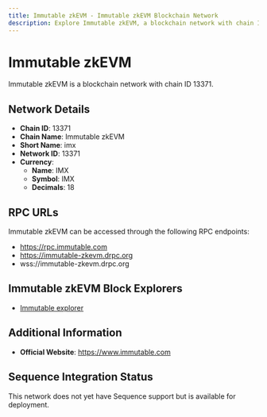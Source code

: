 ```yaml
--- 
title: Immutable zkEVM - Immutable zkEVM Blockchain Network
description: Explore Immutable zkEVM, a blockchain network with chain ID 13371. Learn about its native currency, IMX, and how to interact with the network.
---
```


# Immutable zkEVM

Immutable zkEVM is a blockchain network with chain ID 13371.

## Network Details

- **Chain ID**: 13371
- **Chain Name**: Immutable zkEVM
- **Short Name**: imx
- **Network ID**: 13371
- **Currency**: 
  - **Name**: IMX
  - **Symbol**: IMX
  - **Decimals**: 18

## RPC URLs

Immutable zkEVM can be accessed through the following RPC endpoints:

- https://rpc.immutable.com
- https://immutable-zkevm.drpc.org
- wss://immutable-zkevm.drpc.org

## Immutable zkEVM Block Explorers

- [Immutable explorer](https://explorer.immutable.com)

## Additional Information

- **Official Website**: https://www.immutable.com

## Sequence Integration Status

This network does not yet have Sequence support but is available for deployment.

